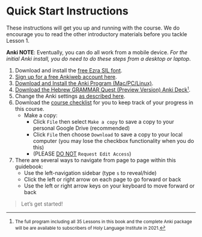 # Quick Start Instructions {.unnumbered #get_started}

These instructions will get you up and running with the course.  We do encourage you to read the other introductory materials before you tackle Lesson 1.

**Anki NOTE**: Eventually, you can do all work from a mobile device.  _For the initial Anki install, you do need to do these steps from a desktop or laptop_.

<!-- <small>^[<small>If you do not have access to a desktop/laptop computer to install Anki, but do have access to a mobile device, we likely can help. Contact us for assistance at holylanguagecourses@gmail.com.</small>]</small>.  -->

1. Download and install the [free Ezra SIL font](https://software.sil.org/downloads/r/ezra/EzraSIL-2.51.zip ){target="_blank"}.
1. [Sign up for a free Ankiweb account here](https://ankiweb.net/account/register){target="_blank"}.
1. [Download and Install the Anki Program (Mac/PC/Linux)](https://apps.ankiweb.net/){target="_blank"}.
1. [Download the Hebrew GRAMMAR Quest (Preview Version) Anki Deck](./images/Hebrew Grammar Quest PREVIEW.apkg){target="_blank"}<small>^[<small>The full program including all 35 Lessons in this book and the complete Anki package will be are available to subscribers of Holy Language Institute in 2021.</small>]</small>.
1. Change the Anki settings [as described here](#anki_settings).
1. Download the [course checklist](https://docs.google.com/spreadsheets/d/1t0C7JlygyUqgF_aQWbhq7h3s_VDn0VuvISJn5mp-LdE/edit?usp=sharing){target="_blank"} for you to keep track of your progress in this course.
    * Make a copy:
        * Click `File` then select `Make a copy` to save a copy to your personal Google Drive (recommended)
        * Click `File` then choose `Download` to save a copy to your local computer (you may lose the checkbox functionality when you do this)
        * (PLEASE <u>DO NOT</u> `Request Edit Access`)
1. There are several ways to navigate from page to page within this guidebook:
    * Use the left-navigation sidebar (type `s` to reveal/hide)
    * Click the left or right arrow on each page to go forward or back
    * Use the left or right arrow keys on your keyboard to move forward or back
    

> Let's get started!
